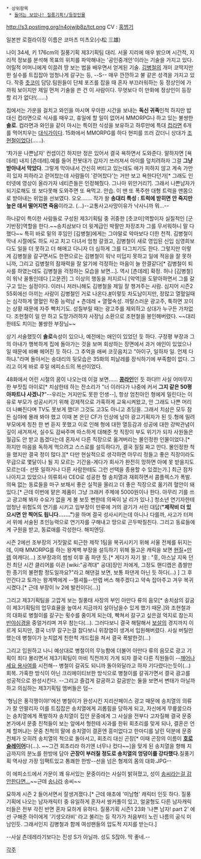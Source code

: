  * 상위항목
  * [[들어는 보았나! 질풍기획!/등장인물]]

http://s3.postimg.org/n4ojwjb8z/tct.png
CV : [[홍범기]]

일본판 로컬라이징 이름은 코마츠 미츠오(小松 三雄)

나이 34세, 키 176cm의 질풍기획 제3기획팀 대리. 서울 지리에 매우 밝으며 시간적, 지리적 정보를 분석해 목표의 위치를 파악해내는 '공인중개안'이라는 기술을 가지고 있다. 어릴적 어머니에게 이끌려 땅 보는 법을 배우면서 얻게된 기술. [[김병철]]의 개미 코딱지만한 실수를 트집잡아 엄청나게 갈구는 등, --S-- 매우 깐깐하고 불 같은 성격을 가지고 있다. 작중 [[츳코미]] 담당.팀원들이 단체 포즈를 잡을 때 혼자 부끄러워하는 둥 정상인에 가까워 보이지만 제일 먼저 기술을 쓴 건 이 사람이다. 무엇보다 이 만화에 정상인이 등장할 리가 없다!(……)

집에서는 가운을 걸치고 와인을 마시며 우아한 시간을 보내는 '''독신 귀족'''인척 하지만 밥 대신 컵라면으로 식사를 때우고, 휴일에 할 일이 없어서 MMORPG나 하고 있는 불쌍한 '''솔로'''. 컵라면과 와인을 같이 마시는 특이한 식성을 보유하고 하루만에 특대 [[컵라면]] 6개를 먹어치우는 [[대식가]]이다. 15화에서 MMORPG를 하다 현피를 뜨러 갔더니 상대가 [[조현철]]이었다(……).

'차가운 나쁜남자' 컨셉이긴 하지만 정은 있어서 결국 욕하면서 도와준다. 말하자면 [욕데레] 내지 [츤데레].예를 들어 전봇대가 갑자기 쓰러져서 아이를 덮치려하자 그걸 '''그냥 받아내서 막았다'''. 그렇게 막아내서  간신히 버티고 있는데도 애가 피하지 않고 계속 가만히 있자 피하라고 걷어찼는데 사람들이 '걷어찼다'는 거만 보고 욕한다던가[* 그래도 인터넷에 영상이 올라가자 네티즌들은 인정해줬다. 그나마 위안거리?]. 그래서 나쁜남자가 되기로해도 또 보다못해 도와주면 또 욕먹고. 안습. 이 땐 또 폭주한 대형 트럭을 맨몸으로 받아내는 위업을 선보였다. 오오……. 작가 왈 ''' 송대리 특성 : 트럭에 받히면 안 죽지만 높은 데서 떨어지면 죽음'''이라고. (…)--교통사고사망이유가 낙사니까 뭐...--

하나같이 특이한 사람들로 구성된 제3기획팀 중 귀중한 [츳코미]역할이자 실질적인 [군기반장]역할을 한다.~~송치삼보다 더 윗계급인 박팔만 차장조차 그를 무서워하니 말 다했다~~ 특히 바로 밑의 후임인 [김병철]에게는 그야말로 악마보다 더한 천적. 김병철이 막내 시절에도 하도 사고 치고 다녀서 엄청 갈궜고, 김병철이 새로 영입된 신입 심영희보다도 일을 더 못하고 더 해매고 다니자 더 심하게 그를 다그치기도 한다. 그렇지만 이렇게 김병철을 갈구면서도 한편으로는 김병철이 워낙 미덥지 못하고 일에 적응을 잘 못하니까, 그리고 김병철의 잠재력을 잘 알기에 걱정하는 마음이 늘 한결같다[* 김병철이 퇴사를 하였는데도 김병철을 걱정하는 모습을 보면...]. 역시 [츤데레] 확정. 허나 [김병철]이 워낙 꼴통인데다 [고문관] 그 이상의 행동을 저지르니 [악역]을 도맡아하면서 그를 갈구고 있는 실정이다. 이러니 저러니해도 김병철을 제일 잘 챙겨주는 사람. 심지어 시즌2 55회에선 아끼는 사람이 김병철인 거로 나온다.[http://comic.naver.com/webtoon/detail.nhn?titleId=608265&no=56&weekday=tue #]이렇듯 차도남이지만, 정많고 열혈일때는 심각하게 열혈인 작중 능력남 + 츤데레 + 열혈속성. 까탈스러운 광고주, 툭하면 꼬이는 상황 때문에 자주 빡치기도. 성질부릴 때는 광고주를 제외하고 상대가 누구든 가차없다. 조현철이 일 안 하고 도망가려하자 사장님 소환으로 조현철을 봉인해버렸다. ~~대리한테도 치이는 불쌍한 부장님~~

상기 서술했듯이 '''솔로'''속성이 있으나, 예전에는 애인이 있었던 듯 하다. 구정평 부장과 그의 아내가 행복하게 집에 돌아가는 것을 보며 회상하는 장면에서 과거 애인이 있었으나 일 때문에 바빠 헤어진 듯 하다. 그 추억을 애써 코웃음치고 "아이구, 일하자 일. 언제 다 하냐."라며 돌아서는 송대리의 뒷모습은 35화의 피날레를 장식하기에 부족함이 없다. 그리고 이게 바로 후일 에피소드의 복선이었다.

48화에서 어린 시절의 꿈이 나오는데 이걸 보면…… '''[[콩라인]]'''인 듯 하다!!! 사실 어마무지한 부잣집 아이로[* 치삼한테 하는 잔소리가 "너 이러다가 나중에 커서 '''그지 같은 50평 아파트나 사겠니?'''"--우리는 거지만도 못한 인생--], 항상 엄친아인 형에게 밀린다는 이유로 부모가 성공시키기 위해 강제적으로 가혹하게 교육시켜왔고, 안 그래도 나쁜 머리 더 나빠진다며 TV도 못보게 했다! 그것도 고3도 아니고 초딩을. 그래서 치삼은 모두 잠든 심야에 몰래 봐야 했고 이때 본 은단 CF가 인상에 남아 광고기획자가 된 듯.형에 밀려 부모에게 칭찬 한 번 듣지 못했고 이로 인해 형에 대한 열등감과 성공에 대한 강박관념이 깊이 새겨져서, 실수도 감싸주며 따스하게 대해준 첫 직장이 부도 위기가 되자 사원들은 월급도 안 받고 돕겠다는데 혼자서 다른 직장으로 옮겨버리는 몰인정한 인물이었다.[* 하지만 마음을 독하게 먹으려고 스스로를 설득하다가, 결국 질질 짜고 만다. 몰인정한 척을 했지만 결국 정이 많다.][* 다만 현실적으로 생각하면 아무리 정들고 좋은 직장이라도 무급으로 몇달이나 될 지 모르는 기간을-게다가 회사가 완전히 망하면 아예 못 받을지도 모르는데- 선뜻 일하거나 다른 사람한테도 그런 선택을 종용할 수 있겠는가.] 최근 점차 나아지고 있었으나 의류회사 CEO로 성공한 형 송치열과 재회하면서 콤플렉스가 폭발. 의욕 없는 동료들을 마구 보채서 좋은 실적을 올리고 더 좋은 직장으로 옮기려 혈안이 돼있다.[* 근데 이번에 맡은 제품이 그냥 크래커 주제에 5000원이나 한다. 아무리 기를 쓰고 광고해 봐자 수요가 없을 게 불 보듯 뻔한데 의욕이 날 리가 있나.] 청소년 연기자한테 엄청난 위험도의 연기를 시키고 임부장이 만류에 거의 광기가 서린 대답('''"제작비 더 있으시면 안 찍어도 됩니다……."''')을 하며 결국 성사시키는데 아니나 다를까, 사고가 터져서 위에 서술된 초인능력으로 연기자를 구해내고 땅으로 곤두박질친다. 그리고 동료들에게 구원을 받고, 동료애를 각성한다. 해피엔딩.

시즌 2에선 조부장의 거짓말로 퇴근한 제작 1팀을 복귀시키기 위해 서울 전체를 뒤지는데, 이때 MMORPG를 하는 왕계벽 부장을 설득하기 위해 들고온 캐릭을 보면 [[현질]]+[[만렙]] 여캐다(...) 조부장과의 썸씽 이후 좀 파댄 듯.[* 게다가 자기 왈 : "훗, 아스날 지옥 던전 최단 시간 클리어를 이끈 [wiki:"공격대" 공대]장인 저에게, 그정도 핸디캡은 좁쌀만 한 종기의 불편함 정도일까요?"라고 해댄걸 보면, 보통 파댄게 아닌 듯 하다(...) ] 그 후 안간다고 토까는 왕계벽에게 --쩔셔틀--만렙 버스 해주겠다고 약속 잡아주고 겨우 복귀시켰다.[* 근데 부장이 lv 2에 발컨이다(...)]

그리고 제3기획팀을 고깝게 보는 질풍태 사장의 부인 아만다 류의 음모[* 송치삼의 갈굼이 제3기획팀의 업무효율을 높여서 지금까지 살아남을수 있게 했기 때문.]와 조현철과의 대화로 병철이를 갈구는 횟수를 줄이게 되는데, 빡쳐서 갈구고 싶은걸 억지로 참는지 [[반야심경]]을 중얼거리며 겨우 참는다(...). 그러다보니 결국 해탈해서 [[보살]]의 경지까지 이르게 되지만, 결국 너무 갈구는걸 참다보니 위장염이 생겨서 입원해버렸다. 사실 버틸만했는데 병철이가 눈치없게 친한척 개드립을 쳐서 결국 폭발한것(...) 

그리고 입원하고 나니 예상대로 병철이의 무능함에 더불어 아만다 류의 음모로 광고 기획이 죄다 몰리면서 제3기획팀이 마비 직전까지 가게 되자 결국 다른 직원들이 --[[깨어나세요 용사여]]를 시전해-- 병철이 갈궈도 되니까 돌아와달라고 하자 기다렸다는듯이(...) 회복. 가혹한 방식이 아닌 크리에이티브한 방식으로 병철이를 갈궈가면서 결국 광고를 성공적으로 완성시킨다. --그리고 즐겁게 갈굼하고 갈굼받는 둘을 보면서 변태가 아닐까하고 의심하는 제3기획팀 멤버들은 덤--

'형님은 풍각쟁이야!'에선 병철이가 완성시킨 지리산페이스 광고 때문에 송치열의 의류가 잘 안팔리자 이를 트집잡은 송치열에게 괴롭힘을 당하게 되고, 자신에게 무릎꿇으라는 송치열에게 폭발하자 송치열이 집안 문중에게 그 사실을 전부다 고자질해 결국 문중 본가에서 문중 친척들이 보는 앞에서 형한테 사과를 한뒤 회초리를 맞게 되나, 결혼은 언제 할꺼냐는 문중 친척의 말에 송치열이 결혼엔 흥미없다고 한마디를 날린 덕분에 문중 전체가 오히려 송치열의 적으로 돌아서고, 회초리 대신 곤장[* 이때 곤장의 이름이 '''[[호로(욕설)|호로]][[드래곤 슬레이어(베르세르크)|슬레이어]]'''다(...). ~~그건 회초리라 하기엔 너무나 컸다~~]을 맞게 된 송치열을 향해 지금까지의 분노를 한방에 담아 '''곤장이 부러질 정도로 송치열의 엉덩이를 강타했다.'''질풍기획 역사상 가장 임팩트있고 통쾌한 한방--선을 넘은 형제의 몸의 대화.JPG--

이 에피소드에서 가문이 꽤 유서있는 문중이라는 사실이 밝혀졌고, 성이 [[송시열|송씨라는걸 감안한다면...]]~~근데 [[송나라]] 송씨~~

묘하게 시즌 2 들어서면서 잘생겨졌다.[* 근데 애초에 '미남형' 캐릭터 인듯 하다. 질풍기획에 나오는 남자캐릭터 중 유일하게 혼자서 쌍커풀이 있고, 얼굴형도 다른 남자캐릭터들은 전부 각진 반면 혼자 묘하게 유하다. 질풍기획 시즌1 23화 '나쁜 남자! part 2' 에선 구해준 아이에게 '기생오라비' 라고 불리는 등 작가가 처음부터 노린 나름의 공식 미남인듯. 그래서인지 김병철과 함께 여성팬들의 압도적 지지를 받는다.]

--사실 츤데레라기보다는 진성 S가 아닐까. 성도 S잖아. 딱 좋네.--

[[각주]] 
